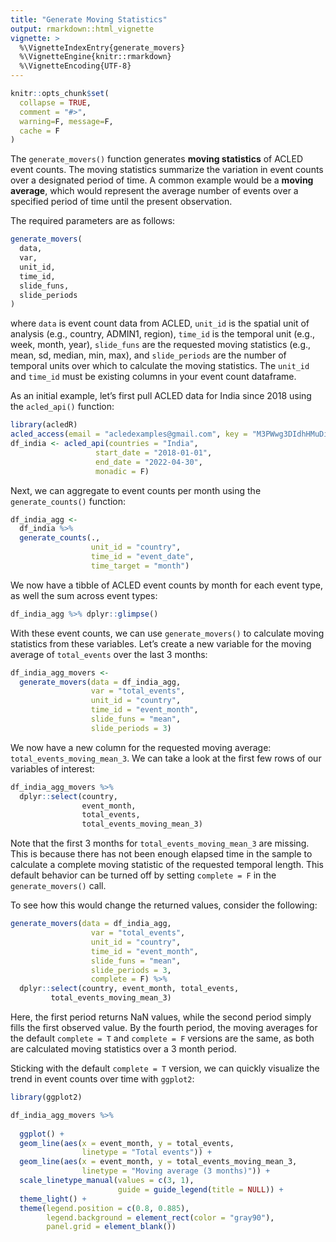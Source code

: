 ```yaml
---
title: "Generate Moving Statistics"
output: rmarkdown::html_vignette
vignette: >
  %\VignetteIndexEntry{generate_movers}
  %\VignetteEngine{knitr::rmarkdown}
  %\VignetteEncoding{UTF-8}
---
```


```r
knitr::opts_chunk$set(
  collapse = TRUE,
  comment = "#>",
  warning=F, message=F,
  cache = F
)
```

The `generate_movers()` function generates __moving statistics__ of ACLED event counts. The moving statistics summarize the variation in event counts over a designated period of time. A common example would be a __moving average__, which would represent the average number of events over a specified period of time until the present observation. 

The required parameters are as follows:

```r
generate_movers(
  data,
  var,
  unit_id,
  time_id,
  slide_funs,
  slide_periods
)
```

where `data` is event count data from ACLED, `unit_id` is the spatial unit of analysis (e.g., country, ADMIN1, region), `time_id` is the temporal unit (e.g., week, month, year), `slide_funs` are the requested moving statistics (e.g., mean, sd, median, min, max), and `slide_periods` are the number of temporal units over which to calculate the moving statistics. The `unit_id` and `time_id` must be existing columns in your event count dataframe.

As an initial example, let's first pull ACLED data for India since 2018 using the `acled_api()` function:

```r
library(acledR)
acled_access(email = "acledexamples@gmail.com", key = "M3PWwg3DIdhHMuDiilp5") #  This is an example, you will need to input your credentials.
df_india <- acled_api(countries = "India",
                   start_date = "2018-01-01",
                   end_date = "2022-04-30",
                   monadic = F)
```

Next, we can aggregate to event counts per month using the `generate_counts()` function:
```r
df_india_agg <-
  df_india %>% 
  generate_counts(., 
                  unit_id = "country", 
                  time_id = "event_date",
                  time_target = "month")
```

We now have a tibble of ACLED event counts by month for each event type, as well the sum across event types:

```r
df_india_agg %>% dplyr::glimpse()
```

With these event counts, we can use `generate_movers()` to calculate moving statistics from these variables. Let's create a new variable for the moving average of `total_events` over the last 3 months:

```r
df_india_agg_movers <- 
  generate_movers(data = df_india_agg,
                  var = "total_events",
                  unit_id = "country",
                  time_id = "event_month",
                  slide_funs = "mean",
                  slide_periods = 3)
```

We now have a new column for the requested moving average: `total_events_moving_mean_3`. We can take a look at the first few rows of our variables of interest:

```r
df_india_agg_movers %>% 
  dplyr::select(country, 
                event_month, 
                total_events, 
                total_events_moving_mean_3)
```

Note that the first 3 months for `total_events_moving_mean_3` are missing. This is because there has not been enough elapsed time in the sample to calculate a complete moving statistic of the requested temporal length. This default behavior can be turned off by setting `complete = F` in the `generate_movers()` call. 

To see how this would change the returned values, consider the following:

```r
generate_movers(data = df_india_agg,
                  var = "total_events",
                  unit_id = "country",
                  time_id = "event_month",
                  slide_funs = "mean",
                  slide_periods = 3,
                  complete = F) %>% 
  dplyr::select(country, event_month, total_events, 
         total_events_moving_mean_3)
```

Here, the first period returns NaN values, while the second period simply fills the first observed value. By the fourth period, the moving averages for the default `complete = T` and `complete = F` versions are the same, as both are calculated moving statistics over a 3 month period. 

Sticking with the default `complete = T` version, we can quickly visualize the trend in event counts over time with `ggplot2`:

```r
library(ggplot2)

df_india_agg_movers %>% 
  
  ggplot() +
  geom_line(aes(x = event_month, y = total_events,
                linetype = "Total events")) +
  geom_line(aes(x = event_month, y = total_events_moving_mean_3,
                linetype = "Moving average (3 months)")) +
  scale_linetype_manual(values = c(3, 1),
                        guide = guide_legend(title = NULL)) +
  theme_light() +
  theme(legend.position = c(0.8, 0.885),
        legend.background = element_rect(color = "gray90"),
        panel.grid = element_blank())

```
